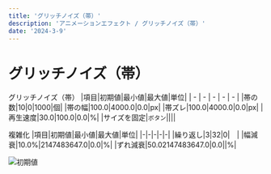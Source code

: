 ---
title: 'グリッチノイズ（帯）'
description: 'アニメーションエフェクト / グリッチノイズ（帯）'
date: '2024-3-9'
---

# グリッチノイズ（帯）

グリッチノイズ（帯）
|項目|初期値|最小値|最大値|単位|
| - | - | - | - | - |
|帯の数|10|0|1000|個|
|帯の幅|100.0|4000.0|0.0|px|
|帯ズレ|100.0|4000.0|0.0|px|
|再生速度|30.0|100.0|0.0|%|
|サイズを固定|`ボタン`||||

複雑化
|項目|初期値|最小値|最大値|単位|
|-|-|-|-|-|
|繰り返し|3|32|0|　|
|幅減衰|10.0%|2147483647.0|0.0|%|
|ずれ減衰|50.02147483647.0|0.0||%|

![初期値](/assets/effects/アニメーション/グリッチノイズ（帯）/初期値.png)